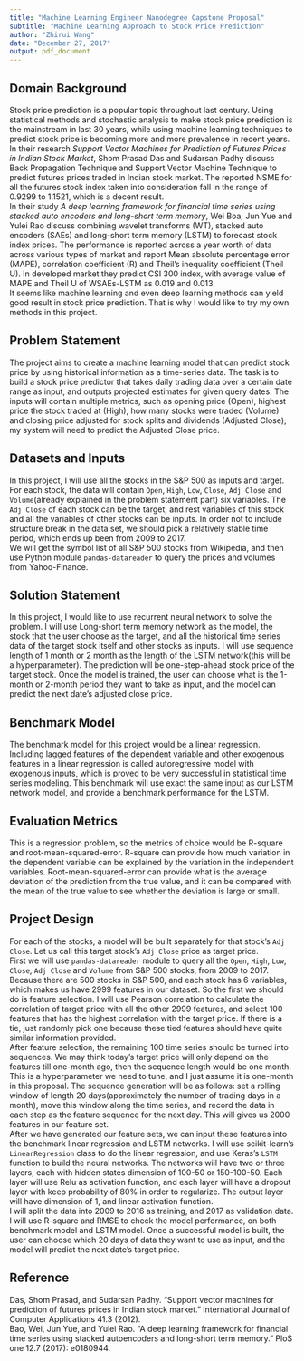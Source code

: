 ```yaml
---
title: "Machine Learning Engineer Nanodegree Capstone Proposal"
subtitle: "Machine Learning Approach to Stock Price Prediction"
author: "Zhirui Wang"
date: "December 27, 2017"
output: pdf_document
---
```


## Domain Background

Stock price prediction is a popular topic throughout last century. Using statistical methods and stochastic analysis to make stock price prediction is the mainstream in last 30 years, while using machine learning techniques to predict stock price is becoming more and more prevalence in recent years.  
In their research *Support Vector Machines for Prediction of Futures Prices in Indian Stock Market*, Shom Prasad Das and Sudarsan Padhy discuss Back Propagation Technique and Support Vector Machine Technique to predict futures prices traded in Indian stock market. The reported NSME for all the futures stock index taken into consideration fall in the range of 0.9299 to 1.1521, which is a decent result.  
In their study *A deep learning framework for financial time series using stacked auto encoders and long-short term memory*, Wei Boa, Jun Yue and Yulei Rao discuss combining wavelet transforms (WT), stacked auto encoders (SAEs) and long-short term memory (LSTM) to forecast stock index prices. The performance is reported across a year worth of data across various types of market and report Mean absolute percentage error (MAPE), correlation coefficient (R) and Theil’s inequality coefficient (Theil U). In developed market they predict CSI 300 index, with average value of MAPE and Theil U of WSAEs-LSTM as 0.019 and 0.013.  
It seems like machine learning and even deep learning methods can yield good result in stock price prediction. That is why I would like to try my own methods in this project.

## Problem Statement

The project aims to create a machine learning model that can predict stock price by using historical information as a time-series data. The task is to build a stock price predictor that takes daily trading data over a certain date range as input, and outputs projected estimates for given query dates. The inputs will contain multiple metrics, such as opening price (Open), highest price the stock traded at (High), how many stocks were traded (Volume) and closing price adjusted for stock splits and dividends (Adjusted Close); my system will need to predict the Adjusted Close price.

## Datasets and Inputs

In this project, I will use all the stocks in the S&P 500 as inputs and target. For each stock, the data will contain `Open`, `High`, `Low`, `Close`, `Adj Close` and `Volume`(already explained in the problem statement part) six variables. The `Adj Close` of each stock can be the target, and rest variables of this stock and all the variables of other stocks can be inputs. In order not to include structure break in the data set, we should pick a relatively stable time period, which ends up been from 2009 to 2017.  
We will get the symbol list of all S&P 500 stocks from Wikipedia, and then use Python module `pandas-datareader` to query the prices and volumes from Yahoo-Finance. 

## Solution Statement

In this project, I would like to use recurrent neural network to solve the problem. I will use Long-short term memory network as the model, the stock that the user choose as the target, and all the historical time series data of the target stock itself and other stocks as inputs. I will use sequence length of 1 month or 2 month as the length of the LSTM network(this will be a hyperparameter). The prediction will be one-step-ahead stock price of the target stock. Once the model is trained, the user can choose what is the 1-month or 2-month period they want to take as input, and the model can predict the next date's adjusted close price.

## Benchmark Model

The benchmark model for this project would be a linear regression. Including lagged features of the dependent variable and other exogenous features in a linear regression is called autoregressive model with exogenous inputs, which is proved to be very successful in statistical time series modeling. This benchmark will use exact the same input as our LSTM network model, and provide a benchmark performance for the LSTM.

## Evaluation Metrics

This is a regression problem, so the metrics of choice would be R-square and root-mean-squared-error. R-square can provide how much variation in the dependent variable can be explained by the variation in the independent variables. Root-mean-squared-error can provide what is the average deviation of the prediction from the true value, and it can be compared with the mean of the true value to see whether the deviation is large or small.

## Project Design

For each of the stocks, a model will be built separately for that stock's `Adj Close`. Let us call this target stock's `Adj Close` price as target price.  
First we will use `pandas-datareader` module to query all the `Open`, `High`, `Low`, `Close`, `Adj Close` and `Volume` from S&P 500 stocks, from 2009 to 2017. Because there are 500 stocks in S&P 500, and each stock has 6 variables, which makes us have 2999 features in our dataset. So the first we should do is feature selection. I will use Pearson correlation to calculate the correlation of target price with all the other 2999 features, and select 100 features that has the highest correlation with the target price. If there is a tie, just randomly pick one because these tied features should have quite similar information provided.  
After feature selection, the remaining 100 time series should be turned into sequences. We may think today's target price will only depend on the features till one-month ago, then the sequence length would be one month. This is a hyperparameter we need to tune, and I just assume it is one-month in this proposal. The sequence generation will be as follows: set a rolling window of length 20 days(approximately the number of trading days in a month), move this window along the time series, and record the data in each step as the feature sequence for the next day. This will gives us 2000 features in our feature set.  
After we have generated our feature sets, we can input these features into the benchmark linear regression and LSTM networks. I will use scikit-learn's `LinearRegression` class to do the linear regression, and use Keras's `LSTM` function to build the neural networks. The networks will have two or three layers, each with hidden states dimension of 100-50 or 150-100-50. Each layer will use Relu as activation function, and each layer will have a dropout layer with keep probability of 80% in order to regularize. The output layer will have dimension of 1, and linear activation function.  
I will split the data into 2009 to 2016 as training, and 2017 as validation data. I will use R-square and RMSE to check the model performance, on both benchmark model and LSTM model. Once a successful model is built, the user can choose which 20 days of data they want to use as input, and the model will predict the next date's target price.

## Reference

Das, Shom Prasad, and Sudarsan Padhy. "Support vector machines for prediction of futures prices in Indian stock market." International Journal of Computer Applications 41.3 (2012).  
Bao, Wei, Jun Yue, and Yulei Rao. "A deep learning framework for financial time series using stacked autoencoders and long-short term memory." PloS one 12.7 (2017): e0180944.